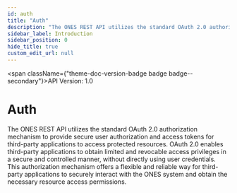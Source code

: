```yaml
---
id: auth
title: "Auth"
description: "The ONES REST API utilizes the standard OAuth 2.0 authorization mechanism to provide secure user authorization and access tokens for third-party applications to access protected resources. OAuth 2.0 enables third-party applications to obtain limited and revocable access privileges in a secure and controlled manner, without directly using user credentials. This authorization mechanism offers a flexible and reliable way for third-party applications to securely interact with the ONES system and obtain the necessary resource access permissions."
sidebar_label: Introduction
sidebar_position: 0
hide_title: true
custom_edit_url: null
---
```



<span className={"theme-doc-version-badge badge badge--secondary"}>API Version: 1.0</span>

# Auth



The ONES REST API utilizes the standard OAuth 2.0 authorization mechanism to provide secure user authorization and access tokens for third-party applications to access protected resources. OAuth 2.0 enables third-party applications to obtain limited and revocable access privileges in a secure and controlled manner, without directly using user credentials. This authorization mechanism offers a flexible and reliable way for third-party applications to securely interact with the ONES system and obtain the necessary resource access permissions.


